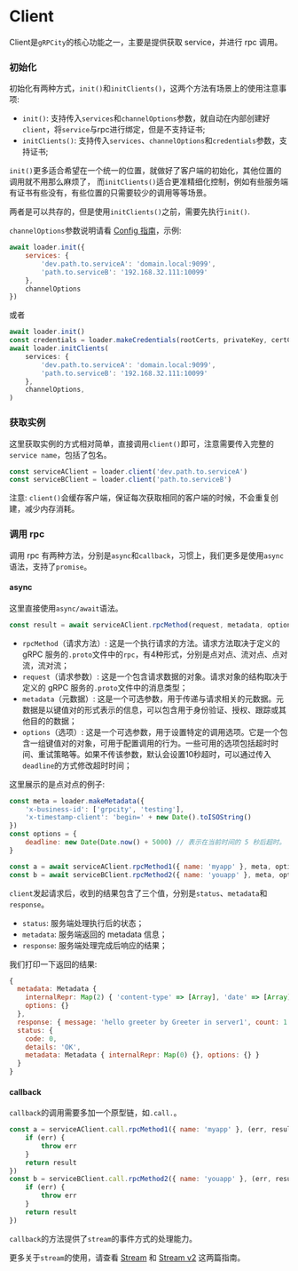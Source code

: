 # Client

Client是`gRPCity`的核心功能之一，主要是提供获取 service，并进行 rpc 调用。

### 初始化

初始化有两种方式，`init()`和`initClients()`，这两个方法有场景上的使用注意事项:

- `init()`: 支持传入`services`和`channelOptions`参数，就自动在内部创建好`client`，将`service`与rpc进行绑定，但是不支持证书;
- `initClients()`: 支持传入`services`、`channelOptions`和`credentials`参数，支持证书;

`init()`更多适合希望在一个统一的位置，就做好了客户端的初始化，其他位置的调用就不用那么麻烦了，
而`initClients()`适合更准精细化控制，例如有些服务端有证书有些没有，有些位置的只需要较少的调用等等场景。

两者是可以共存的，但是使用`initClients()`之前，需要先执行`init()`.

`channelOptions`参数说明请看 [Config 指南](/zh-CN/guide/config)，示例:

```js
await loader.init({
    services: {
        'dev.path.to.serviceA': 'domain.local:9099',
        'path.to.serviceB': '192.168.32.111:10099'
    },
    channelOptions
})
```

或者

```js
await loader.init()
const credentials = loader.makeCredentials(rootCerts, privateKey, certChain, verifyOptions)
await loader.initClients(
    services: {
        'dev.path.to.serviceA': 'domain.local:9099',
        'path.to.serviceB': '192.168.32.111:10099'
    },
    channelOptions,
)
```

### 获取实例

这里获取实例的方式相对简单，直接调用`client()`即可，注意需要传入完整的`service name`，包括了包名。

```js
const serviceAClient = loader.client('dev.path.to.serviceA')
const serviceBClient = loader.client('path.to.serviceB')
```

注意: `client()`会缓存客户端，保证每次获取相同的客户端的时候，不会重复创建，减少内存消耗。

### 调用 rpc

调用 rpc 有两种方法，分别是`async`和`callback`，习惯上，我们更多是使用`async`语法，支持了`promise`。

#### async

这里直接使用`async/await`语法。

```js
const result = await serviceAClient.rpcMethod(request, metadata, options)
```

- `rpcMethod`（请求方法）: 这是一个执行请求的方法。请求方法取决于定义的 gRPC 服务的`.proto`文件中的`rpc`，有4种形式，分别是点对点、流对点、点对流，流对流；
- `request`（请求参数）: 这是一个包含请求数据的对象。请求对象的结构取决于定义的 gRPC 服务的`.proto`文件中的消息类型；
- `metadata`（元数据）: 这是一个可选参数，用于传递与请求相关的元数据。元数据是以键值对的形式表示的信息，可以包含用于身份验证、授权、跟踪或其他目的的数据；
- `options`（选项）: 这是一个可选参数，用于设置特定的调用选项。它是一个包含一组键值对的对象，可用于配置调用的行为。一些可用的选项包括超时时间、重试策略等。如果不传该参数，默认会设置10秒超时，可以通过传入`deadline`的方式修改超时时间；

这里展示的是点对点的例子:
```js
const meta = loader.makeMetadata({
    'x-business-id': ['grpcity', 'testing'],
    'x-timestamp-client': 'begin=' + new Date().toISOString()
})
const options = {
    deadline: new Date(Date.now() + 5000) // 表示在当前时间的 5 秒后超时。
}

const a = await serviceAClient.rpcMethod1({ name: 'myapp' }, meta, options)
const b = await serviceBClient.rpcMethod2({ name: 'youapp' }, meta, options)
```

`client`发起请求后，收到的结果包含了三个值，分别是`status`、`metadata`和`response`。
- `status`: 服务端处理执行后的状态；
- `metadata`: 服务端返回的 metadata 信息；
- `response`: 服务端处理完成后响应的结果；

我们打印一下返回的结果:

```js
{
  metadata: Metadata {
    internalRepr: Map(2) { 'content-type' => [Array], 'date' => [Array] },
    options: {}
  },
  response: { message: 'hello greeter by Greeter in server1', count: 1 },
  status: {
    code: 0,
    details: 'OK',
    metadata: Metadata { internalRepr: Map(0) {}, options: {} }
  }
}
```

#### callback

`callback`的调用需要多加一个原型链，如`.call.`。

```js
const a = serviceAClient.call.rpcMethod1({ name: 'myapp' }, (err, result) => {
    if (err) {
        throw err
    }
    return result
})
const b = serviceBClient.call.rpcMethod2({ name: 'youapp' }, (err, result) => {
    if (err) {
        throw err
    }
    return result
})
```

`callback`的方法提供了`stream`的事件方式的处理能力。

更多关于`stream`的使用，请查看 [Stream](/zh-CN/guide/stream) 和 [Stream v2](/zh-CN/guide/stream-v2) 这两篇指南。
